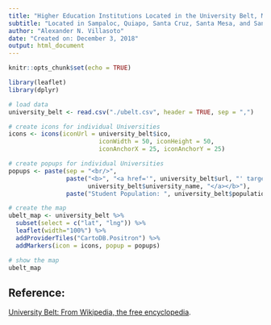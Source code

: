```yaml
---
title: "Higher Education Institutions Located in the University Belt, Manila, Philippines"
subtitle: "Located in Sampaloc, Quiapo, Santa Cruz, Santa Mesa, and San Miguel"
author: "Alexander N. Villasoto"
date: "Created on: December 3, 2018"
output: html_document
---
```


```r
knitr::opts_chunk$set(echo = TRUE)
```

```r
library(leaflet)
library(dplyr)

# load data
university_belt <- read.csv("./ubelt.csv", header = TRUE, sep = ",")

# create icons for individual Universities
icons <- icons(iconUrl = university_belt$ico, 
                         iconWidth = 50, iconHeight = 50,
                         iconAnchorX = 25, iconAnchorY = 25)

# create popups for individual Universities
popups <- paste(sep = "<br/>",
                paste("<b>", "<a href='", university_belt$url, "' target='_blank'>", 
                      university_belt$university_name, "</a></b>"),
                paste("Student Population: ", university_belt$population))

# create the map
ubelt_map <- university_belt %>%
  subset(select = c("lat", "lng")) %>%
  leaflet(width="100%") %>%
  addProviderTiles("CartoDB.Positron") %>%
  addMarkers(icon = icons, popup = popups)

# show the map
ubelt_map
```

## Reference:

[University Belt: From Wikipedia, the free encyclopedia](https://en.wikipedia.org/wiki/University_Belt).

